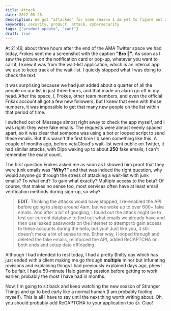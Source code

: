 ```yaml
---
title: Attack
date: 2022-05-28
description: We got "attacked" for some reason I am yet to figure out and it seemed quite pointless at first but, was it really?
keywords: security, product, attack, cybersecurity
tags: ["product update", "rant"]
draft: true
---
```


At 21:49, about three hours after the end of the AMA Twitter space we had today, Frokes sent me a screenshot with the caption **"Bro 🤯".** As soon as I saw the picture on the notification card or pop-up, whatever you want to call it, I knew it was from the wait-list application, which is an internal app we use to keep track of the wait-list. I quickly stopped what I was doing to check the text.

It was surprising because we had just added about a quarter of all the people on our list in just three hours, and that made an alarm go off in my head. After the space, I, Frokes, other team members, and even the official Frikax account all got a few new followers, but I knew that even with those numbers, it was impossible to get that many new people on the list within that period of time.

I switched out of iMessage almost right away to check the app myself, and I was right: they were fake emails. The requests were almost evenly spaced apart, so it was clear that someone was using a bot or looped script to send these emails. But this wasn't the first time I'd seen something like this. A couple of months ago, before vetaCloud's wait-list went public on Twitter, it had similar attacks, with Dipo waking up to about **250** fake emails, I can't remember the exact count.

The first question Frokes asked me as soon as I showed him proof that they were junk emails was **"Why?"** and that was indeed the right question, why would anyone go through the stress of attacking a wait-list with junk emails? To what end? To gain what exactly? Multiple access to the beta? Of course, that makes no sense too, most services often have at least email verification methods during sign-up, so why?

> **EDIT**: Thinking the attacks would have stopped, I re-enabled the API before going to sleep around 4am, but we woke up to over 600+ fake emails. And after a bit of googling, I found out the attack might be to test our current database to find out what emails we already have and then use leaked passwords on the internet to attempt to gain access to these accounts during the beta, but yup! Just like you, it still doesn't make a lot of sense to me. Either way, I looped through and deleted the fake emails, reinforced the API, added ReCAPTCHA on both ends and setup data offloading.

Although I had intended to rest today, I had a pretty $hitty day which has just ended with a client making me go through **multiple** minor but infuriating revisions and explaining things I had previously explained days ago, phew! To be fair, I had a 50-minute Halo gaming session before getting to work earlier; probably the most I have had in months.

Now, I'm going to sit back and keep watching the new season of Stranger Things and go to bed early like a normal human (I am probably fooling myself). This is all I have to say until the next thing worth writing about. Oh, you should probably add ReCAPTCHA to your application too 👍. Ciao!
